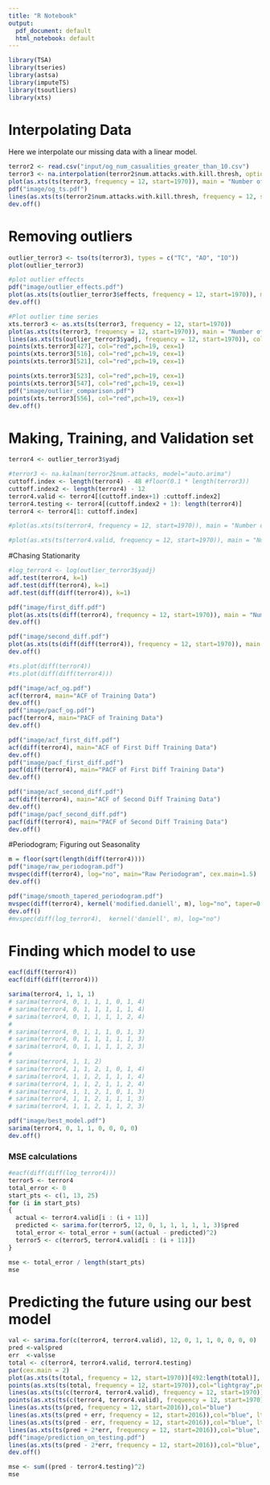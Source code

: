 ```yaml
---
title: "R Notebook"
output:
  pdf_document: default
  html_notebook: default
---
```


```r
library(TSA)
library(tseries)
library(astsa)
library(imputeTS)
library(tsoutliers)
library(xts)
```

# Interpolating Data
Here we interpolate our missing data with a linear model.
```r
terror2 <- read.csv("input/og_num_casualities_greater_than_10.csv")
terror3 <- na.interpolation(terror2$num.attacks.with.kill.thresh, option="linear")
plot(as.xts(ts(terror3, frequency = 12, start=1970)), main = "Number of Terrorist Attacks (w/ Linear Imputed Data)", major.format = "%Y-%m", grid.col="white", lwd=1, major.ticks = "years", ylim=c(0, 225), col="red")
pdf("image/og_ts.pdf")
lines(as.xts(ts(terror2$num.attacks.with.kill.thresh, frequency = 12, start=1970)), col="black", lwd=1.2)
dev.off()
```

# Removing outliers
```r
outlier_terror3 <- tso(ts(terror3), types = c("TC", "AO", "IO"))
plot(outlier_terror3)

#plot outlier effects
pdf("image/outlier_effects.pdf")
plot(as.xts(ts(outlier_terror3$effects, frequency = 12, start=1970)), main = "Outlier Effects", major.format = "%Y-%m", grid.col="white", lwd=1, major.ticks = "years", col="red")
dev.off()

#Plot outlier time series
xts.terror3 <- as.xts(ts(terror3, frequency = 12, start=1970))
plot(as.xts(ts(terror3, frequency = 12, start=1970)), main = "Number of Terrorist Attacks (Outliers Removed)", major.format = "%Y-%m", grid.col="white", lwd=1, major.ticks = "years", col="lightgray", ylim=c(0, 225))
lines(as.xts(ts(outlier_terror3$yadj, frequency = 12, start=1970)), col="blue")
points(xts.terror3[427], col="red",pch=19, cex=1)
points(xts.terror3[516], col="red",pch=19, cex=1)
points(xts.terror3[521], col="red",pch=19, cex=1)

points(xts.terror3[523], col="red",pch=19, cex=1)
points(xts.terror3[547], col="red",pch=19, cex=1)
pdf("image/outlier_comparison.pdf")
points(xts.terror3[556], col="red",pch=19, cex=1)
dev.off()
```


# Making, Training, and Validation set
```r
terror4 <- outlier_terror3$yadj

#terror3 <- na.kalman(terror2$num.attacks, model="auto.arima")
cuttoff.index <- length(terror4) - 48 #floor(0.1 * length(terror3))
cuttoff.index2 <- length(terror4) - 12
terror4.valid <- terror4[(cuttoff.index+1) :cuttoff.index2]
terror4.testing <- terror4[(cuttoff.index2 + 1): length(terror4)]
terror4 <- terror4[1: cuttoff.index]

#plot(as.xts(ts(terror4, frequency = 12, start=1970)), main = "Number of Terrorist Attacks (Training Set)", major.format = "%Y-%m", grid.col="white", lwd=1, major.ticks = "years")

#plot(as.xts(ts(terror4.valid, frequency = 12, start=1970)), main = "Number of Terrorist Attacks (Validation Set)", major.format = "%Y-%m", grid.col="white", lwd=1)
```

#Chasing Stationarity
```r
#log_terror4 <- log(outlier_terror3$yadj)
adf.test(terror4, k=1)
adf.test(diff(terror4), k=1)
adf.test(diff(diff(terror4)), k=1)

pdf("image/first_diff.pdf")
plot(as.xts(ts(diff(terror4), frequency = 12, start=1970)), main = "Number of Terrorist Attacks (First Diff)", major.format = "%Y-%m", grid.col="white", lwd=1, major.ticks = "years")
dev.off()

pdf("image/second_diff.pdf")
plot(as.xts(ts(diff(diff(terror4)), frequency = 12, start=1970)), main = "Number of Terrorist Attacks (Second Diff)", major.format = "%Y-%m", grid.col="white", lwd=1, major.ticks = "years")
dev.off()

#ts.plot(diff(terror4))
#ts.plot(diff(diff(terror4)))
```

```r
pdf("image/acf_og.pdf")
acf(terror4, main="ACF of Training Data")
dev.off()
pdf("image/pacf_og.pdf")
pacf(terror4, main="PACF of Training Data")
dev.off()

pdf("image/acf_first_diff.pdf")
acf(diff(terror4), main="ACF of First Diff Training Data")
dev.off()
pdf("image/pacf_first_diff.pdf")
pacf(diff(terror4), main="PACF of First Diff Training Data")
dev.off()

pdf("image/acf_second_diff.pdf")
acf(diff(terror4), main="ACF of Second Diff Training Data")
dev.off()
pdf("image/pacf_second_diff.pdf")
pacf(diff(terror4), main="PACF of Second Diff Training Data")
dev.off()
```


#Periodogram; Figuring out Seasonality
```r
m = floor(sqrt(length(diff(terror4))))
pdf("image/raw_periodogram.pdf")
mvspec(diff(terror4), log="no", main="Raw Periodogram", cex.main=1.5)
dev.off()

pdf("image/smooth_tapered_periodogram.pdf")
mvspec(diff(terror4), kernel('modified.daniell', m), log="no", taper=0.1, main="Smoothed and Tapered Periodogram")
dev.off()
#mvspec(diff(log_terror4),  kernel('daniell', m), log="no")
```


# Finding which model to use
```r
eacf(diff(terror4))
eacf(diff(diff(terror4)))
```

```r
sarima(terror4, 1, 1, 1)
# sarima(terror4, 0, 1, 1, 1, 0, 1, 4)
# sarima(terror4, 0, 1, 1, 1, 1, 1, 4)
# sarima(terror4, 0, 1, 1, 1, 1, 2, 4)
# 
# sarima(terror4, 0, 1, 1, 1, 0, 1, 3)
# sarima(terror4, 0, 1, 1, 1, 1, 1, 3)
# sarima(terror4, 0, 1, 1, 1, 1, 2, 3)
# 
# sarima(terror4, 1, 1, 2)
# sarima(terror4, 1, 1, 2, 1, 0, 1, 4)
# sarima(terror4, 1, 1, 2, 1, 1, 1, 4)
# sarima(terror4, 1, 1, 2, 1, 1, 2, 4)
# sarima(terror4, 1, 1, 2, 1, 0, 1, 3)
# sarima(terror4, 1, 1, 2, 1, 1, 1, 3)
# sarima(terror4, 1, 1, 2, 1, 1, 2, 3)
```


```r
pdf("image/best_model.pdf")
sarima(terror4, 0, 1, 1, 0, 0, 0, 0)
dev.off()
```


### MSE calculations
```r
#eacf(diff(diff(log_terror4)))
terror5 <- terror4
total_error <- 0
start_pts <- c(1, 13, 25)
for (i in start_pts)
{
  actual <- terror4.valid[i : (i + 11)]
  predicted <- sarima.for(terror5, 12, 0, 1, 1, 1, 1, 1, 3)$pred
  total_error <- total_error + sum((actual - predicted)^2)
  terror5 <- c(terror5, terror4.valid[i : (i + 11)]) 
}

mse <- total_error / length(start_pts)
mse


```

# Predicting the future using our best model
```r
val <- sarima.for(c(terror4, terror4.valid), 12, 0, 1, 1, 0, 0, 0, 0)
pred <-val$pred
err  <-val$se
total <- c(terror4, terror4.valid, terror4.testing)
par(cex.main = 2)
plot(as.xts(ts(total, frequency = 12, start=1970))[492:length(total)], main = "Number of Terrorist Attacks (Prediction)", major.format = "%Y-%m", grid.col="white", lwd=1, major.ticks = "years", col="lightgray", pch="1", ylim=c(0, 225))
points(as.xts(ts(total, frequency = 12, start=1970)),col="lightgray",pch="o")
lines(as.xts(ts(c(terror4, terror4.valid), frequency = 12, start=1970)),col="black")
points(as.xts(ts(c(terror4, terror4.valid), frequency = 12, start=1970)),col="black",pch="o")
lines(as.xts(ts(pred, frequency = 12, start=2016)),col="blue")
lines(as.xts(ts(pred + err, frequency = 12, start=2016)),col="blue", lty="dashed")
lines(as.xts(ts(pred - err, frequency = 12, start=2016)),col="blue", lty="dashed")
lines(as.xts(ts(pred + 2*err, frequency = 12, start=2016)),col="blue", lty="dotted")
pdf("image/prediction_on_testing.pdf")
lines(as.xts(ts(pred - 2*err, frequency = 12, start=2016)),col="blue", lty="dotted")
dev.off()

mse <- sum((pred - terror4.testing)^2)
mse
```
